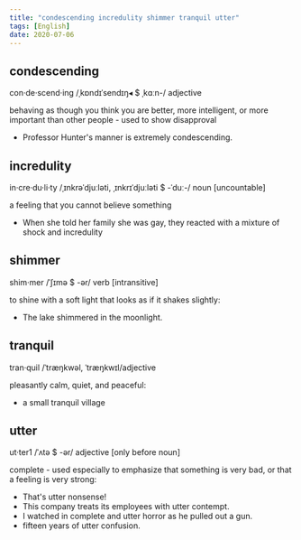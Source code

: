 ```yaml
---
title: "condescending incredulity shimmer tranquil utter"
tags: [English]
date: 2020-07-06
---
```


## condescending

con·de·scend·ing /ˌkɒndɪˈsendɪŋ◂ $ ˌkɑːn-/ adjective

behaving as though you think you are better, more intelligent, or more important
than other people - used to show disapproval

- Professor Hunter's manner is extremely condescending.

## incredulity

in·cre·du·li·ty /ˌɪnkrəˈdjuːləti, ˌɪnkrɪˈdjuːləti $ -ˈduː-/ noun [uncountable]

a feeling that you cannot believe something

- When she told her family she was gay, they reacted with a mixture of shock and
  incredulity

## shimmer

shim·mer /ˈʃɪmə $ -ər/ verb [intransitive]

to shine with a soft light that looks as if it shakes slightly:

- The lake shimmered in the moonlight.

## tranquil


tran·quil /ˈtræŋkwəl, ˈtræŋkwɪl/adjective

pleasantly calm, quiet, and peaceful:

- a small tranquil village

## utter

ut·ter1 /ˈʌtə $ -ər/ adjective [only before noun]

complete - used especially to emphasize that something is very bad, or that a
feeling is very strong:

- That's utter nonsense!
- This company treats its employees with utter contempt.
- I watched in complete and utter horror as he pulled out a gun.
- fifteen years of utter confusion.